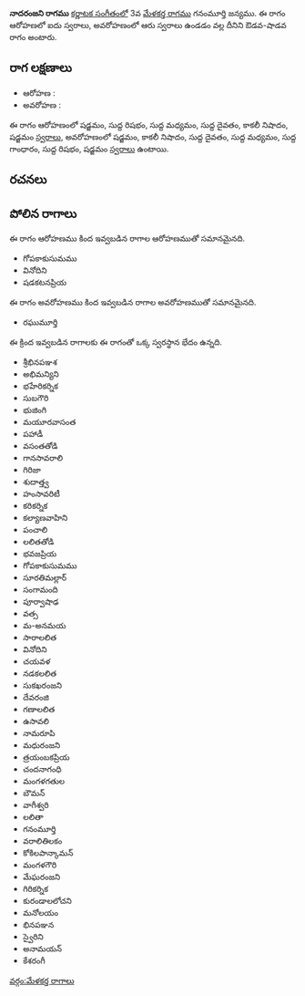 {{Infobox ragam
	| name          	= నాదరంజని
	| synonym	    	= 
	| mela          	= 
	| chakra        	= 
	| janaka        	= 
	| type          	= ఔడవ-శాడవ
	| arohanam      	= {{svaraC|S|R1|M1|D1|N3|S'}} 
	| avarohanam    	= {{svaraC|S'|N3|D1|M1|G1|R1|S}}
	| jeeva         	=
	| chhaya        	=
	| nyasa         	=
	| vishesha      	= 
	| equivalent  		= 
}}
{{కర్ణాటక సంగీత రాగాలు}}
'''నాదరంజని రాగము''' [[కర్ణాటక సంగీతం]]లో 3వ [[మేళకర్త రాగము]] గనంమూర్తి జన్యము.  ఈ రాగం ఆరోహణలో ఐదు స్వరాలు, అవరోహణంలో ఆరు స్వరాలు ఉండడం వల్ల దీనిని ఔడవ-షాడవ రాగం అంటారు.


==రాగ లక్షణాలు==


* ఆరోహణ : {{svaraC|S|R1|M1|D1|N3|S'}} 
* అవరోహణ : {{svaraC|S'|N3|D1|M1|G1|R1|S}}

ఈ రాగం ఆరోహణంలో షడ్జమం, సుద్ద రిషభం, సుద్ద మధ్యమం, సుద్ద దైవతం, కాకలీ నిషాదం, షడ్జమం [[స్వరాలు]], అవరోహణంలో షడ్జమం, కాకలీ నిషాదం, సుద్ద దైవతం, సుద్ద మధ్యమం, సుద్ద గాంధారం, సుద్ద రిషభం, షడ్జమం [[స్వరాలు]] ఉంటాయి.

==రచనలు==



==పోలిన రాగాలు==
ఈ రాగం ఆరోహణము కింద ఇవ్వబడిన రాగాల ఆరోహణముతో సమానమైనది.
* గోపకాకుసుమము
* వినోదిని
* షడకటనప్రియ

ఈ రాగం అవరోహణము కింద ఇవ్వబడిన రాగాల అవరోహణముతో సమానమైనది.
* రఘుమూర్తి

ఈ క్రింద ఇవ్వబడిన రాగాలకు ఈ రాగంతో ఒక్క స్వరస్థాన భేదం ఉన్నది.
* శ్రీభినపఞశ
* అభిమన్యిని
* భహేరికర్నిక
* సుబగౌరి
* భుజింగి
* మయూరవాసంత
* పహాడీ
* వసంతతోడి
* గానసావరాలి
* గిరిజా
* శుదాత్త్వ
* హంసావరిటీ
* కరికర్నిక
* కల్యాణవాహిని
* పంచాలి
* లలితతోడి
* భవజప్రియ
* గోపకాకుసుమము
* సూరతిమల్లార్
* సంగామంది
* పూర్వాషాఢ
* వత్స
* మ-అనమయ
* సారాలలిత
* వినోదిని
* చయవళ
* నడకలలిత
* సుకఖరంజని
* దేవరంజి
* గణాలలిత
* ఉసావలి
* నామరూపి
* మధురంజని
* త్రయంబకప్రియ
* చందనాగంధి
* మంగళగతుల
* బౌమన్
* వాగీశ్వరి
* లలితా
* గనంమూర్తి
* వరాలితిలకం
* కోకిలపాన్కామన్
* మంగళగౌరి
* మేఘరంజని
* గిరికర్నిక
* కురండాలలోచని
* మనోలయం
* భినపఞన
* స్వైరిని
* అనామయన్
* కేశరంగీ



[[వర్గం:మేళకర్త రాగాలు]]